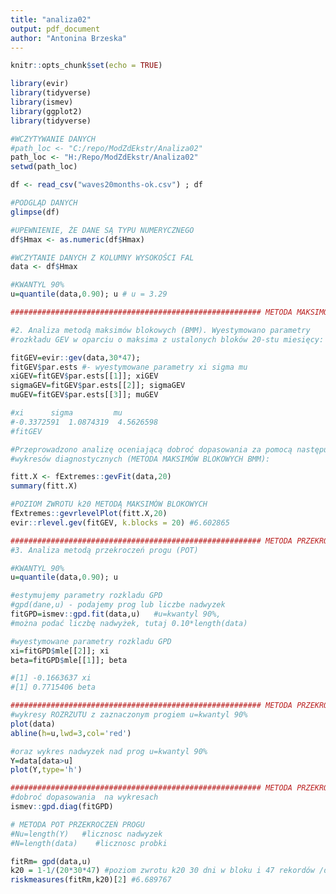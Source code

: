 ```yaml
---
title: "analiza02"
output: pdf_document
author: "Antonina Brzeska"
---
```


```r
knitr::opts_chunk$set(echo = TRUE)
```


```r
library(evir)
library(tidyverse)
library(ismev)
library(ggplot2)
library(tidyverse)
```



```r

#WCZYTYWANIE DANYCH
#path_loc <- "C:/repo/ModZdEkstr/Analiza02"
path_loc <- "H:/Repo/ModZdEkstr/Analiza02"
setwd(path_loc)

df <- read_csv("waves20months-ok.csv") ; df

#PODGLĄD DANYCH
glimpse(df)

#UPEWNIENIE, ŻE DANE SĄ TYPU NUMERYCZNEGO
df$Hmax <- as.numeric(df$Hmax)

#WCZYTANIE DANYCH Z KOLUMNY WYSOKOŚCI FAL
data <- df$Hmax

#KWANTYL 90%
u=quantile(data,0.90); u # u = 3.29 

```

```r
######################################################## METODA MAKSIMÓW BLOKOWYCH BMM

#2. Analiza metodą maksimów blokowych (BMM). Wyestymowano parametry
#rozkładu GEV w oparciu o maksima z ustalonych bloków 20-stu miesięcy:

fitGEV=evir::gev(data,30*47); 
fitGEV$par.ests #- wyestymowane parametry xi sigma mu
xiGEV=fitGEV$par.ests[[1]]; xiGEV
sigmaGEV=fitGEV$par.ests[[2]]; sigmaGEV
muGEV=fitGEV$par.ests[[3]]; muGEV

#xi      sigma         mu 
#-0.3372591  1.0874319  4.5626598
#fitGEV
```


```r
#Przeprowadzono analizę oceniającą dobroć dopasowania za pomocą następujących
#wykresów diagnostycznych (METODA MAKSIMÓW BLOKOWYCH BMM):

fitt.X <- fExtremes::gevFit(data,20)
summary(fitt.X)

```

```r
#POZIOM ZWROTU k20 METODĄ MAKSIMÓW BLOKOWYCH
fExtremes::gevrlevelPlot(fitt.X,20)
evir::rlevel.gev(fitGEV, k.blocks = 20) #6.602865

```
```r
######################################################## METODA PRZEKROCZEŃ PROGU POT
#3. Analiza metodą przekroczeń progu (POT)

#KWANTYL 90%
u=quantile(data,0.90); u

#estymujemy parametry rozkladu GPD
#gpd(dane,u) - podajemy prog lub liczbe nadwyzek
fitGPD=ismev::gpd.fit(data,u)   #u=kwantyl 90%, 
#można podać liczbę nadwyżek, tutaj 0.10*length(data)

#wyestymowane parametry rozkladu GPD
xi=fitGPD$mle[[2]]; xi
beta=fitGPD$mle[[1]]; beta

#[1] -0.1663637 xi
#[1] 0.7715406 beta

```

```r
######################################################## METODA PRZEKROCZEŃ PROGU POT
#wykresy ROZRZUTU z zaznaczonym progiem u=kwantyl 90%
plot(data)
abline(h=u,lwd=3,col='red')   

#oraz wykres nadwyzek nad prog u=kwantyl 90%
Y=data[data>u]
plot(Y,type='h')

```

```r
######################################################## METODA PRZEKROCZEŃ PROGU POT
#dobroć dopasowania  na wykresach 
ismev::gpd.diag(fitGPD)

```

```r
# METODA POT PRZEKROCZEŃ PROGU
#Nu=length(Y)   #licznosc nadwyzek
#N=length(data)    #licznosc probki

fitRm= gpd(data,u)
k20 = 1-1/(20*30*47) #poziom zwrotu k20 30 dni w bloku i 47 rekordów /dzień
riskmeasures(fitRm,k20)[2] #6.689767
```


